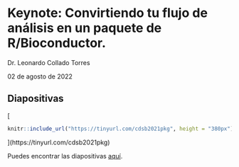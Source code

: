 #  Keynote: Convirtiendo tu flujo de análisis en un paquete de R/Bioconductor.

Dr. Leonardo Collado Torres

02 de agosto de 2022

## Diapositivas

[
```r
knitr::include_url("https://tinyurl.com/cdsb2021pkg", height = "380px")
```
](https://tinyurl.com/cdsb2021pkg)

Puedes encontrar las diapositivas [aquí](https://tinyurl.com/cdsb2021pkg). 

